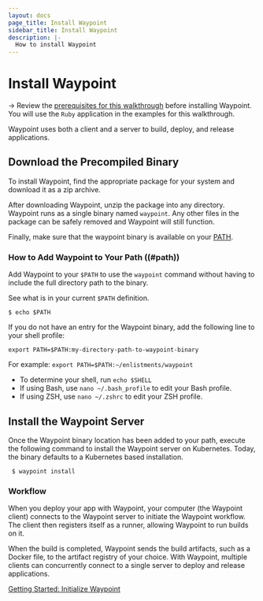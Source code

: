 ```yaml
---
layout: docs
page_title: Install Waypoint
sidebar_title: Install Waypoint
description: |-
  How to install Waypoint
---
```


# Install Waypoint

<!-- Make this a partial -->

-> Review the [prerequisites for this walkthrough](docs/getting-started/k8s-example-app/install-prereqs) before installing Waypoint. You will use the `Ruby` application in the examples for this walkthrough.

Waypoint uses both a client and a server to build, deploy, and release applications.

<!-- Make this a partial -->

## Download the Precompiled Binary

To install Waypoint, find the appropriate package for your system and download it as a zip archive.

After downloading Waypoint, unzip the package into any directory. Waypoint runs as a single binary named `waypoint`. Any other files in the package can be safely removed and Waypoint will still function.

Finally, make sure that the waypoint binary is available on your [PATH](#path).

### How to Add Waypoint to Your Path ((#path))

Add Waypoint to your `$PATH` to use the `waypoint` command without having to include the full directory path to the binary.

See what is in your current `$PATH` definition.

```shell
$ echo $PATH
```

If you do not have an entry for the Waypoint binary, add the following line to your shell profile:

`export PATH=$PATH:my-directory-path-to-waypoint-binary`

For example: `export PATH=$PATH:~/enlistments/waypoint`

- To determine your shell, run `echo $SHELL`
- If using Bash, use `nano ~/.bash_profile` to edit your Bash profile.
- If using ZSH, use `nano ~/.zshrc` to edit your ZSH profile.

## Install the Waypoint Server

Once the Waypoint binary location has been added to your path, execute the following command to install the Waypoint server on Kubernetes. Today, the binary defaults to a Kubernetes based installation.

```shell
 $ waypoint install
```

### Workflow

When you deploy your app with Waypoint, your computer (the Waypoint client) connects to the Waypoint server to initiate the Waypoint workflow. The client then registers itself as a runner, allowing Waypoint to run builds on it.

When the build is completed, Waypoint sends the build artifacts, such as a Docker file, to the artifact registry of your choice. With Waypoint, multiple clients can concurrently connect to a single server to deploy and release applications.

[Getting Started: Initialize Waypoint](/docs/getting-started/k8s-example-app/init-waypoint)
